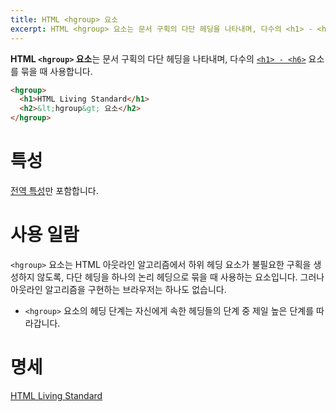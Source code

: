 ```yaml
---
title: HTML <hgroup> 요소
excerpt: HTML <hgroup> 요소는 문서 구획의 다단 헤딩을 나타내며, 다수의 <h1> - <h6> 요소를 묶을 때 사용합니다.
---
```


**HTML `<hgroup>` 요소**는 문서 구획의 다단 헤딩을 나타내며, 다수의 [`<h1> - <h6>`]('./Heading_Elements') 요소를 묶을 때 사용합니다.

```html
<hgroup>
  <h1>HTML Living Standard</h1>
  <h2>&lt;hgroup&gt; 요소</h2>
</hgroup>
```

# 특성

[전역 특성](https://developer.mozilla.org/ko/docs/Web/HTML/Global_attributes)만 포함합니다.

# 사용 일람

<Callout color="warn" label="참고">
  <code>&lt;hgroup&gt;</code> 요소는 <Anchor href="https://html.spec.whatwg.org/multipage/sections.html#outline">HTML 아웃라인 알고리즘</Anchor>에서 하위 헤딩 요소가 불필요한 구획을 생성하지 않도록, 다단 헤딩을 하나의 논리 헤딩으로 묶을 때 사용하는 요소입니다. 그러나 아웃라인 알고리즘을 구현하는 브라우저는 하나도 없습니다.
</Callout>

- `<hgroup>` 요소의 헤딩 단계는 자신에게 속한 헤딩들의 단계 중 제일 높은 단계를 따라갑니다.

# 명세

[HTML Living Standard](https://html.spec.whatwg.org/multipage/semantics.html#the-hgroup-element)
